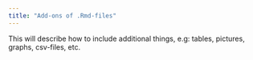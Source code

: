 ```yaml
---
title: "Add-ons of .Rmd-files"
---
```


This will describe how to include additional things, e.g: tables, pictures, graphs, csv-files, etc.
